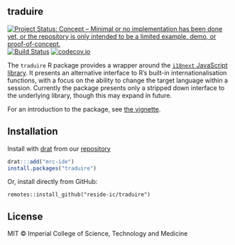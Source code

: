 ## traduire

<!-- badges: start -->
[![Project Status: Concept – Minimal or no implementation has been done yet, or the repository is only intended to be a limited example, demo, or proof-of-concept.](https://www.repostatus.org/badges/latest/concept.svg)](https://www.repostatus.org/#concept)
[![Build Status](https://travis-ci.com/reside-ic/traduire.svg?branch=master)](https://travis-ci.com/reside-ic/traduire)
[![codecov.io](https://codecov.io/github/reside-ic/traduire/coverage.svg?branch=master)](https://codecov.io/github/reside-ic/traduire?branch=master)
<!-- badges: end -->

The `traduire` R package provides a wrapper around the [`i18next` JavaScript library](https://www.i18next.com).  It presents an alternative interface to R's built-in internationalisation functions, with a focus on the ability to change the target language within a session.  Currently the package presents only a stripped down interface to the underlying library, though this may expand in future.

For an introduction to the package, see [the vignette](https://reside-ic.github.io/traduire/articles/traduire.html).

## Installation

Install with [drat](https://cran.r-project.org/package=drat) from our [repository](https://mrc-ide.github.io/drat/)

```r
drat:::add("mrc-ide")
install.packages("traduire")
```

Or, install directly from GitHub:

```
remotes::install_github("reside-ic/traduire")
```

## License

MIT © Imperial College of Science, Technology and Medicine
